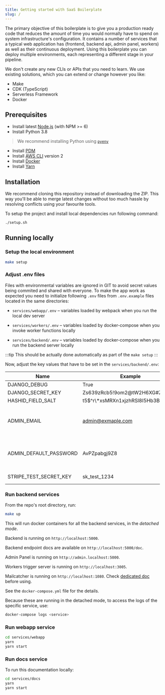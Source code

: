 ```yaml
---
title: Getting started with SaaS Boilerplate
slug: /
---
```


The primary objective of this boilerplate is to give you a production ready code that reduces the amount of time you
would normally have to spend on system infrastructure's configuration. It contains a number of services that a typical
web application has (frontend, backend api, admin panel, workers) as well as their continuous deployment. Using this
boilerplate you can deploy multiple environments, each representing a different stage in your pipeline.

We don't create any new CLIs or APIs that you need to learn. We use existing solutions,
which you can extend or change however you like:

- Make
- CDK (TypeScript)
- Serverless Framework
- Docker

## Prerequisites

- Install latest [Node.js](https://nodejs.org/en/download/package-manager/#macos) (with NPM >= 6)
- Install Python 3.8

> We recommend installing Python using [`pyenv`](https://github.com/pyenv/pyenv)

- Install [PDM](https://github.com/pdm-project/pdm/#installation)
- Install [AWS CLI](https://docs.aws.amazon.com/cli/latest/userguide/cli-chap-install.html) version 2
- Install [Docker](https://docs.docker.com/get-docker)
- Install [Yarn](https://yarnpkg.com/getting-started/install)

## Installation

We recommend cloning this repository instead of downloading the ZIP. This way you'll be able to
merge latest changes without too much hassle by resolving conflicts using your favourite tools.

To setup the project and install local dependencies run following command:

```sh
./setup.sh
```

## Running locally

### Setup the local environment

```sh
make setup
```

### Adjust .env files

Files with environmental variables are ignored in GIT to avoid secret values being commited and shared
with everyone. To make the app work as expected you need to initialize following `.env` files from `.env.example`
files located in the same directories:

- `services/webapp/.env` – variables loaded by webpack when you run the local dev server

- `services/workers/.env` – variables loaded by docker-compose when you invoke worker functions locally

- `services/backend/.env` – variables loaded by docker-compose when you run the backend server locally

:::tip
This should be actually done automatically as part of the `make setup`
:::

Now, adjust the key values that have to be set in the `services/backend/.env`:

| Name                   | Example                           | Description                                                                   |
| ---------------------- | --------------------------------- | ----------------------------------------------------------------------------- |
| DJANGO_DEBUG           | True                              | [docs](https://docs.djangoproject.com/en/3.0/ref/settings/#std:setting-DEBUG) |
| DJANGO_SECRET_KEY      | Zs639zRcb5!9om2@tW2H6XG#Znj^TB^I  | [docs](https://docs.djangoproject.com/en/3.0/ref/settings/#secret-key)        |
| HASHID_FIELD_SALT      | t5$^r\*xsMRXn1xjzhRSl8I5Hb3BUW$4U | [docs](https://github.com/nshafer/django-hashid-field#hashid_field_salt)      |
| ADMIN_EMAIL            | admin@exmaple.com                 | Will be used to create first super admin user                                 |
| ADMIN_DEFAULT_PASSWORD | AvPZpabgj9Z8                      | Will be used to create first super admin user                                 |
| STRIPE_TEST_SECRET_KEY | sk_test_1234                      | [you can get some here](https://stripe.com/docs/keys)                         |


### Run backend services

From the repo's root directory, run:

```sh
make up
```

This will run docker containers for all the backend services, in the _detached mode_.

Backend is running on `http://localhost:5000`.

Backend endpoint docs are available on `http://localhost:5000/doc`.

Admin Panel is running on `http://admin.localhost:5000`.

Workers trigger server is running on `http://localhost:3005`.

Mailcatcher is running on `http://localhost:1080`. Check [dedicated doc ](/features/dev-tools/mailcatcher) before using.

See the `docker-compose.yml` file for the details.

Because these are running in the detached mode, to access the logs of the specific service, use:

```sh
docker-compose logs <service>
```

### Run webapp service

```sh
cd services/webapp
yarn
yarn start
```

### Run docs service

To run this documentation locally:

```sh
cd services/docs
yarn
yarn start
```
